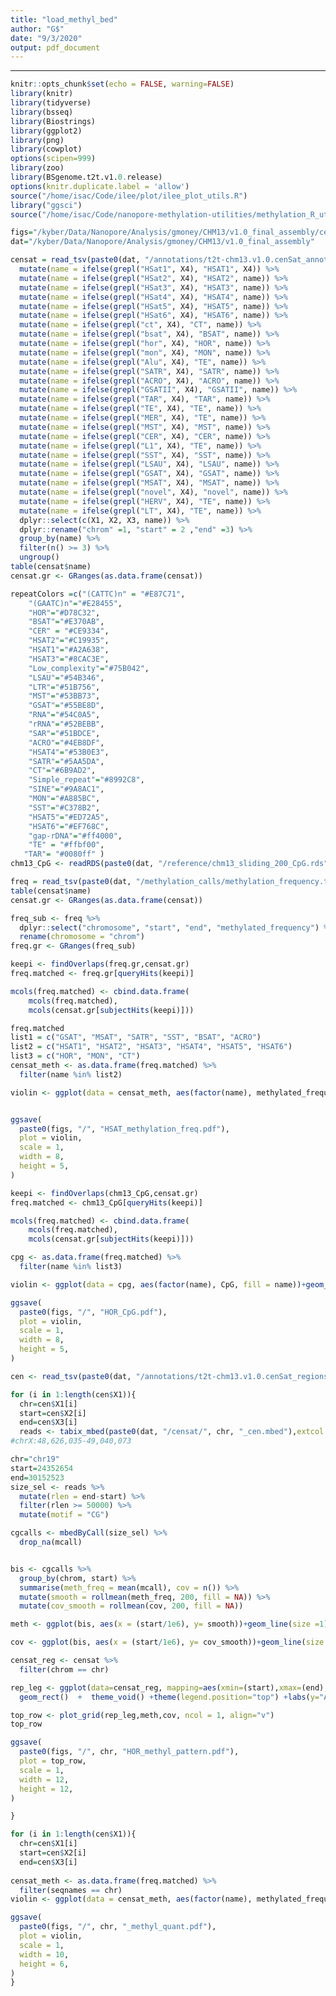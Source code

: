 ```yaml
---
title: "load_methyl_bed"
author: "G$"
date: "9/3/2020"
output: pdf_document
---
```


---
```r
knitr::opts_chunk$set(echo = FALSE, warning=FALSE)
library(knitr)
library(tidyverse)
library(bsseq)
library(Biostrings)
library(ggplot2)
library(png)
library(cowplot)
options(scipen=999)
library(zoo)
library(BSgenome.t2t.v1.0.release)
options(knitr.duplicate.label = 'allow')
source("/home/isac/Code/ilee/plot/ilee_plot_utils.R")
library("ggsci")
source("/home/isac/Code/nanopore-methylation-utilities/methylation_R_utils.R")
```

```r
figs="/kyber/Data/Nanopore/Analysis/gmoney/CHM13/v1.0_final_assembly/censat/figures"
dat="/kyber/Data/Nanopore/Analysis/gmoney/CHM13/v1.0_final_assembly"

censat = read_tsv(paste0(dat, "/annotations/t2t-chm13.v1.0.cenSat_annotation.bed"), col_names = F) %>%
  mutate(name = ifelse(grepl("HSat1", X4), "HSAT1", X4)) %>%
  mutate(name = ifelse(grepl("HSat2", X4), "HSAT2", name)) %>%
  mutate(name = ifelse(grepl("HSat3", X4), "HSAT3", name)) %>%
  mutate(name = ifelse(grepl("HSat4", X4), "HSAT4", name)) %>%
  mutate(name = ifelse(grepl("HSat5", X4), "HSAT5", name)) %>%
  mutate(name = ifelse(grepl("HSat6", X4), "HSAT6", name)) %>%
  mutate(name = ifelse(grepl("ct", X4), "CT", name)) %>%
  mutate(name = ifelse(grepl("bsat", X4), "BSAT", name)) %>%
  mutate(name = ifelse(grepl("hor", X4), "HOR", name)) %>%
  mutate(name = ifelse(grepl("mon", X4), "MON", name)) %>%
  mutate(name = ifelse(grepl("Alu", X4), "TE", name)) %>%
  mutate(name = ifelse(grepl("SATR", X4), "SATR", name)) %>%
  mutate(name = ifelse(grepl("ACRO", X4), "ACRO", name)) %>%
  mutate(name = ifelse(grepl("GSATII", X4), "GSATII", name)) %>%
  mutate(name = ifelse(grepl("TAR", X4), "TAR", name)) %>%
  mutate(name = ifelse(grepl("TE", X4), "TE", name)) %>%
  mutate(name = ifelse(grepl("MER", X4), "TE", name)) %>%
  mutate(name = ifelse(grepl("MST", X4), "MST", name)) %>%
  mutate(name = ifelse(grepl("CER", X4), "CER", name)) %>%
  mutate(name = ifelse(grepl("L1", X4), "TE", name)) %>%
  mutate(name = ifelse(grepl("SST", X4), "SST", name)) %>%
  mutate(name = ifelse(grepl("LSAU", X4), "LSAU", name)) %>%
  mutate(name = ifelse(grepl("GSAT", X4), "GSAT", name)) %>%
  mutate(name = ifelse(grepl("MSAT", X4), "MSAT", name)) %>%
  mutate(name = ifelse(grepl("novel", X4), "novel", name)) %>%
  mutate(name = ifelse(grepl("HERV", X4), "TE", name)) %>%
  mutate(name = ifelse(grepl("LT", X4), "TE", name)) %>%
  dplyr::select(c(X1, X2, X3, name)) %>%
  dplyr::rename("chrom" =1, "start" = 2 ,"end" =3) %>%
  group_by(name) %>%
  filter(n() >= 3) %>%
  ungroup()
table(censat$name)
censat.gr <- GRanges(as.data.frame(censat))

repeatColors =c("(CATTC)n" = "#E87C71",
    "(GAATC)n"="#E28455",
    "HOR"="#D78C32",
    "BSAT"="#E370AB",
    "CER" = "#CE9334",
    "HSAT2"="#C19935",
    "HSAT1"="#A2A638",
    "HSAT3"="#8CAC3E",
    "Low_complexity"="#75B042",
    "LSAU"="#54B346",
    "LTR"="#51B756",
    "MST"="#53BB73",
    "GSAT"="#55BE8D",
    "RNA"="#54C0A5",
    "rRNA"="#52BEBB",
    "SAR"="#51BDCE",
    "ACRO"="#4EB8DF",
    "HSAT4"="#53B0E3",
    "SATR"="#5AA5DA",
    "CT"="#6B9AD2",
    "Simple_repeat"="#8992C8",
    "SINE"="#9A8AC1",
    "MON"="#A885BC",
    "SST"="#C378B2",
    "HSAT5"="#ED72A5",
    "HSAT6"="#EF768C", 
    "gap-rDNA"="#ff4000",
    "TE" = "#ffbf00", 
   "TAR"= "#0080ff" )
chm13_CpG <- readRDS(paste0(dat, "/reference/chm13_sliding_200_CpG.rds"))
```

```r
freq = read_tsv(paste0(dat, "/methylation_calls/methylation_frequency.tsv"))
table(censat$name)
censat.gr <- GRanges(as.data.frame(censat))

freq_sub <- freq %>%
  dplyr::select("chromosome", "start", "end", "methylated_frequency") %>%
  rename(chromosome = "chrom")
freq.gr <- GRanges(freq_sub)

keepi <- findOverlaps(freq.gr,censat.gr)
freq.matched <- freq.gr[queryHits(keepi)]

mcols(freq.matched) <- cbind.data.frame(
    mcols(freq.matched),
    mcols(censat.gr[subjectHits(keepi)]))

freq.matched
list1 = c("GSAT", "MSAT", "SATR", "SST", "BSAT", "ACRO")
list2 = c("HSAT1", "HSAT2", "HSAT3", "HSAT4", "HSAT5", "HSAT6")
list3 = c("HOR", "MON", "CT")
censat_meth <- as.data.frame(freq.matched) %>%
  filter(name %in% list2)

violin <- ggplot(data = censat_meth, aes(factor(name), methylated_frequency, fill = name))+geom_violin()+theme_classic(base_size = 20)+ scale_fill_manual(values = repeatColors, drop = FALSE)+labs(x = "Repeat type", y = "Methylation frequency")


ggsave(
  paste0(figs, "/", "HSAT_methylation_freq.pdf"),
  plot = violin,
  scale = 1,
  width = 8,
  height = 5,
)

keepi <- findOverlaps(chm13_CpG,censat.gr)
freq.matched <- chm13_CpG[queryHits(keepi)]

mcols(freq.matched) <- cbind.data.frame(
    mcols(freq.matched),
    mcols(censat.gr[subjectHits(keepi)]))

cpg <- as.data.frame(freq.matched) %>%
  filter(name %in% list3)

violin <- ggplot(data = cpg, aes(factor(name), CpG, fill = name))+geom_violin()+theme_classic(base_size = 20)+ scale_fill_manual(values = repeatColors, drop = FALSE)+labs(x = "Repeat type", y = "CpG density")

ggsave(
  paste0(figs, "/", "HOR_CpG.pdf"),
  plot = violin,
  scale = 1,
  width = 8,
  height = 5,
)

```


```r
cen <- read_tsv(paste0(dat, "/annotations/t2t-chm13.v1.0.cenSat_regions.bed"), col_names = F)

for (i in 1:length(cen$X1)){
  chr=cen$X1[i]
  start=cen$X2[i]
  end=cen$X3[i]
  reads <- tabix_mbed(paste0(dat, "/censat/", chr, "_cen.mbed"),extcol = "motif",by = "read") 
#chrX:48,626,035-49,040,073

chr="chr19"
start=24352654
end=30152523
size_sel <- reads %>%
  mutate(rlen = end-start) %>%
  filter(rlen >= 50000) %>%
  mutate(motif = "CG")

cgcalls <- mbedByCall(size_sel) %>%
  drop_na(mcall)


bis <- cgcalls %>% 
  group_by(chrom, start) %>%
  summarise(meth_freq = mean(mcall), cov = n()) %>%
  mutate(smooth = rollmean(meth_freq, 200, fill = NA)) %>%
  mutate(cov_smooth = rollmean(cov, 200, fill = NA))

meth <- ggplot(bis, aes(x = (start/1e6), y= smooth))+geom_line(size =1) + labs(x="Genomic coordinates (Mb)", y="Methylation")+theme_classic(base_size = 25)+ylim(0,1)+xlim((start/1e6),(end/1e6))

cov <- ggplot(bis, aes(x = (start/1e6), y= cov_smooth))+geom_line(size =1) + labs(x="Genomic coordinates (Mb)", y="Coverage")+theme_classic(base_size = 25)+xlim(start/1e6,end/1e6)

censat_reg <- censat %>%
  filter(chrom == chr) 

rep_leg <- ggplot(data=censat_reg, mapping=aes(xmin=(start),xmax=(end),ymin=0,ymax=.1, fill = name))+
  geom_rect()  +  theme_void() +theme(legend.position="top") +labs(y="Axis")+xlim(start,end) +labs(y="Axis")+ scale_fill_manual(values = repeatColors, drop = FALSE)+theme(legend.text=element_text(size=rel(1.5)))+theme(legend.title=element_blank())

top_row <- plot_grid(rep_leg,meth,cov, ncol = 1, align="v")
top_row

ggsave(
  paste0(figs, "/", chr, "HOR_methyl_pattern.pdf"),
  plot = top_row,
  scale = 1,
  width = 12,
  height = 12,
)

}

```

```r
for (i in 1:length(cen$X1)){
  chr=cen$X1[i]
  start=cen$X2[i]
  end=cen$X3[i]
  
censat_meth <- as.data.frame(freq.matched) %>%
  filter(seqnames == chr)
violin <- ggplot(data = censat_meth, aes(factor(name), methylated_frequency, fill = name))+geom_violin()+theme_classic(base_size = 20)+ scale_fill_manual(values = repeatColors, drop = FALSE)+labs(x = "Repeat type", y = "Methylation frequency")

ggsave(
  paste0(figs, "/", chr, "_methyl_quant.pdf"),
  plot = violin,
  scale = 1,
  width = 10,
  height = 6,
)
}
```



